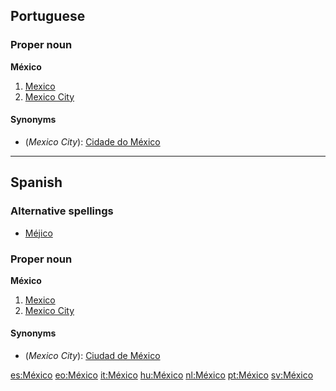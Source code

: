 ==Portuguese==
===Proper noun===
'''México'''
#[[Mexico]]
#[[Mexico City]]
====Synonyms====
*(''Mexico City''): [[Cidade do México]]

----
==Spanish==
===Alternative spellings===
*[[Méjico]]
===Proper noun===
'''México'''
#[[Mexico]]
#[[Mexico City]]
====Synonyms====
*(''Mexico City''): [[Ciudad de México]]

[[es:México]]
[[eo:México]]
[[it:México]]
[[hu:México]]
[[nl:México]]
[[pt:México]]
[[sv:México]]
